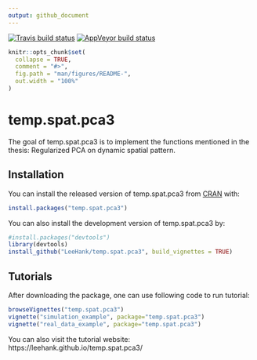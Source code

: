 ```yaml
---
output: github_document
---
```


[![Travis build status](https://travis-ci.com/LeeHank/temp.spat.pca3.svg?branch=master)](https://travis-ci.com/LeeHank/temp.spat.pca3)
[![AppVeyor build status](https://ci.appveyor.com/api/projects/status/github/LeeHank/temp.spat.pca3?branch=master&svg=true)](https://ci.appveyor.com/project/LeeHank/temp.spat.pca3)
<!-- README.md is generated from README.Rmd. Please edit that file -->

```r
knitr::opts_chunk$set(
  collapse = TRUE,
  comment = "#>",
  fig.path = "man/figures/README-",
  out.width = "100%"
)
```
# temp.spat.pca3

The goal of temp.spat.pca3 is to implement the functions mentioned in the thesis: Regularized PCA on dynamic spatial pattern.

## Installation

You can install the released version of temp.spat.pca3 from [CRAN](https://CRAN.R-project.org) with:

``` r
install.packages("temp.spat.pca3")
```

You can also install the development version of temp.spat.pca3 by:  

```r
#install.packages("devtools")
library(devtools)
install_github("LeeHank/temp.spat.pca3", build_vignettes = TRUE)
```
## Tutorials  

After downloading the package, one can use following code to run tutorial:  
```r
browseVignettes("temp.spat.pca3")
vignette("simulation_example", package="temp.spat.pca3")
vignette("real_data_example", package="temp.spat.pca3")

```

You can also visit the tutorial website: https://leehank.github.io/temp.spat.pca3/